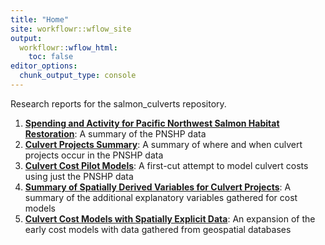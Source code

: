 ```yaml
---
title: "Home"
site: workflowr::wflow_site
output:
  workflowr::wflow_html:
    toc: false
editor_options:
  chunk_output_type: console
---
```


Research reports for the salmon_culverts repository.

1. **[Spending and Activity for Pacific Northwest Salmon Habitat Restoration](./pnshp_action_summary.html)**: A summary of the PNSHP data  
2. **[Culvert Projects Summary](./culverts_summary.html)**: A summary of where and when culvert projects occur in the PNSHP data  
3. **[Culvert Cost Pilot Models](./culvert_pilot_models.html)**: A first-cut attempt to model culvert costs using just the PNSHP data  
4. **[Summary of Spatially Derived Variables for Culvert Projects](./spatial_variables_summary.html)**: A summary of the additional explanatory variables gathered for cost models  
5. **[Culvert Cost Models with Spatially Explicit Data](./spatial_cost_models.html)**: An expansion of the early cost models with data gathered from geospatial databases  
